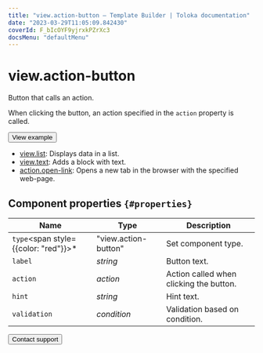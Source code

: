 ```yaml
---
title: "view.action-button — Template Builder | Toloka documentation"
date: "2023-03-29T11:05:09.842430"
coverId: F_bIcOYF9yjrxkPZrXc3
docsMenu: "defaultMenu"
---
```


# view.action-button

Button that calls an action.

When clicking the button, an action specified in the `action` property is called.

<Button view="defaultInverse" size="l" type="link" url="https://ya.cc/t/BiV4rmEt45Vu5w">View example</Button>

<Cut title="Components used in the example">

- [view.list](/docs/template-builder/reference/view.list): Displays data in a list.
- [view.text](/docs/template-builder/reference/view.text): Adds a block with text.
- [action.open-link](/docs/template-builder/reference/action.open-link): Opens a new tab in the browser with the specified web-page.

</Cut>

## Component properties `{#properties}`

**Name** | **Type** | **Description**
----- | ----- | -----
`type`<span style={{color: "red"}}>\*</span> | "view.action-button" | Set component type.
`label` | _string_ | Button text.
`action` | _action_ | Action called when clicking the button.
`hint` | _string_ | Hint text.
`validation` | _condition_ | Validation based on condition.

<Button view="defaultInverse" size="l" type="link" url="/docs/guide/troubleshooting/support?form-source=template-builder-reference-view-action-button">Contact support</Button>
